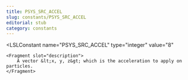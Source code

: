 ```yaml
---
title: PSYS_SRC_ACCEL
slug: constants/PSYS_SRC_ACCEL
editorial: stub
category: constants
---
```


<LSLConstant
	name="PSYS_SRC_ACCEL"
	type="integer"
	value="8"
>
	<Fragment slot="description">
		A vector &lt;x, y, z&gt; which is the acceleration to apply on particles.
	</Fragment>
</LSLConstant>
